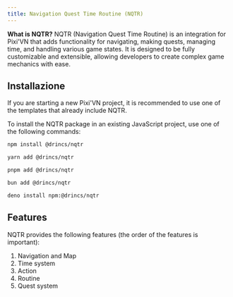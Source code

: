 ```yaml
---
title: Navigation Quest Time Routine (NQTR)
---
```


**What is NQTR?** NQTR (Navigation Quest Time Routine) is an integration for Pixi'VN that adds functionality for navigating, making quests, managing time, and handling various game states. It is designed to be fully customizable and extensible, allowing developers to create complex game mechanics with ease.

## Installazione

<Callout title="Templates" type="info">
If you are starting a new Pixi'VN project, it is recommended to use one of the <DynamicLink href="/start/getting-started#project-initialization">templates</DynamicLink> that already include NQTR.
</Callout>

To install the NQTR package in an existing JavaScript project, use one of the following commands:

```sh tab="npm"
npm install @drincs/nqtr
```

```sh tab="yarn"
yarn add @drincs/nqtr
```

```sh tab="pnpm"
pnpm add @drincs/nqtr
```

```sh tab="bun"
bun add @drincs/nqtr
```

```sh tab="deno"
deno install npm:@drincs/nqtr
```

## Features

NQTR provides the following features (the order of the features is important):

1. <DynamicLink href="/nqtr/navigation">Navigation and Map</DynamicLink>
2. Time system
3. Action
4. Routine
5. Quest system
